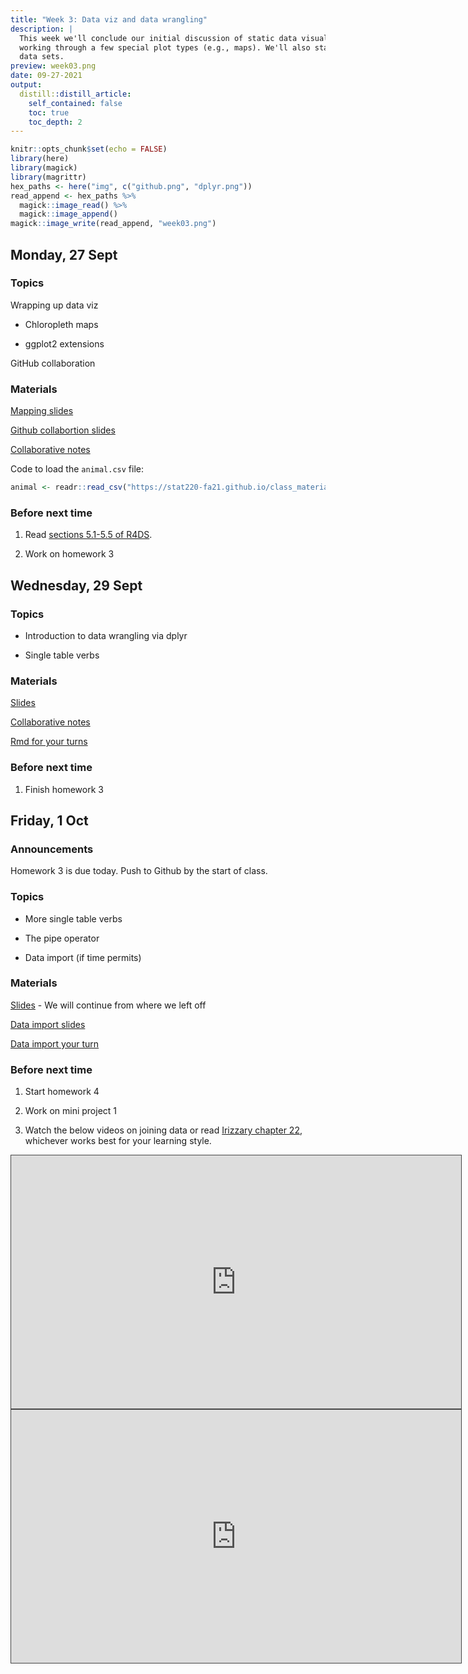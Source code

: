 ```yaml
---
title: "Week 3: Data viz and data wrangling"
description: |
  This week we'll conclude our initial discussion of static data visualization by
  working through a few special plot types (e.g., maps). We'll also start wrangling
  data sets.
preview: week03.png
date: 09-27-2021
output:
  distill::distill_article:
    self_contained: false
    toc: true
    toc_depth: 2
---
```



```r
knitr::opts_chunk$set(echo = FALSE)
library(here)
library(magick)
library(magrittr)
hex_paths <- here("img", c("github.png", "dplyr.png"))
read_append <- hex_paths %>%
  magick::image_read() %>%
  magick::image_append()
magick::image_write(read_append, "week03.png")
```

## Monday, 27 Sept

### Topics

Wrapping up data viz

- Chloropleth maps

- ggplot2 extensions

GitHub collaboration


### Materials

[Mapping slides](https://stat220-fa21.github.io/class_materials/slides/06-maps.pdf)

[Github collabortion slides](https://stat220-fa21.github.io/class_materials/slides/07-git-collaboration.pdf)

[Collaborative notes](https://docs.google.com/document/d/1vIJT1l9ydQww84ieW_ukXm7EAPKVQoN85VB6Pu5m0ug/edit?usp=sharing)

Code to load the `animal.csv` file:

```r
animal <- readr::read_csv("https://stat220-fa21.github.io/class_materials/data/animal.csv")
```



### Before next time

1. Read [sections 5.1-5.5 of R4DS](https://r4ds.had.co.nz/transform.html#transform). 

1. Work on homework 3




## Wednesday, 29 Sept


### Topics

- Introduction to data wrangling via dplyr

- Single table verbs

### Materials

[Slides](https://stat220-fa21.github.io/class_materials/slides/08-wrangle-single-table.pdf)

[Collaborative notes](https://docs.google.com/document/d/1dPFWwaPJuLCWnDB_LeHsWVV4daTQn8MIekoykTGAMto/edit?usp=sharing)

[Rmd for your turns](https://stat220-fa21.github.io/class_materials/activities/07-dplyr.Rmd)

### Before next time

1. Finish homework 3




## Friday, 1 Oct


### Announcements

Homework 3 is due today. Push to Github by the start of class.

### Topics

- More single table verbs

- The pipe operator

- Data import (if time permits)

### Materials

[Slides](https://stat220-fa21.github.io/class_materials/slides/08-wrangle-single-table.pdf) - We will continue from where we left off

[Data import slides](https://stat220-fa21.github.io/class_materials/slides/09-import.pdf)

[Data import your turn](https://stat220-fa21.github.io/class_materials/activities/08-import.Rmd)

### Before next time

1. Start homework 4

1. Work on mini project 1

1. Watch the below videos on joining data or read [Irizzary chapter 22](https://rafalab.github.io/dsbook/joining-tables.html), whichever works best for your learning style.

<iframe src="https://carleton.hosted.panopto.com/Panopto/Pages/Embed.aspx?id=6ce5348e-71c0-4126-a7e4-ab9c013d71f7&autoplay=false&offerviewer=true&showtitle=true&showbrand=false&captions=false&interactivity=none" height="405" width="720" style="border: 1px solid #464646;" allowfullscreen allow="autoplay"></iframe>

<iframe src="https://carleton.hosted.panopto.com/Panopto/Pages/Embed.aspx?id=34ee31b4-9134-45e8-9456-ab9c0134cf82&autoplay=false&offerviewer=true&showtitle=true&showbrand=false&captions=false&interactivity=all" height="405" width="720" style="border: 1px solid #464646;" allowfullscreen allow="autoplay"></iframe>
